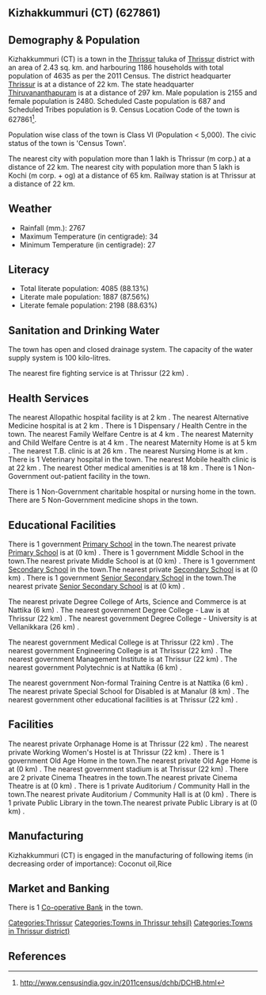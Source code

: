 {{Infobox settlement
| name=Kizhakkummuri (CT)
| native_name=
| native_name_lang=
| other_name=
| nickname=
| settlement_type=Town
| image_skyline=
| image_alt=
| image_caption=
| pushpin_map=India Kerala
| pushpin_label_position=right
| pushpin_map_alt=
| pushpin_map_caption=Location in Kerala, India
| latd=
| latm=
| lats=
| latNS=
| longd=
| longm=
| longs=
| longEW=
| coordinates_display=inline,title
| subdivision_type=Country
| subdivision_name={{flag|India}}
| subdivision_type1=[[States and territories of India|State]]
| subdivision_name1=Kerala 
| subdivision_type2=[[List of districts of India|District]]
| subdivision_name2=Thrissur
| subdivision_type3=Tahsil
| subdivision_name3=Thrissur
| website=
| established_title=<!-- Established -->
| established_date=
| founder=
| named_for=
| government_type=
| governing_body=
| unit_pref=Metric
| area_footnotes=
| area_rank=
| area_total_km2=2.43
| elevation_footnotes=
| elevation_m=
| population_total=4635
| population_as_of=2011
| population_rank=
| population_density_km2=1907
| population_demonym=
| population_footnotes=
| demographics_type1=Languages=
| demographics1_title1=Official=
| demographics1_info1=[[Malayalam language|Malayalam]]
| timezone1=[[Indian Standard Time|IST]]
| utc_offset1==+5:30
| postal_code_type=[[Postal Index Number|PIN]]
| postal_code=
| area_code_type=Telephone code
| area_code=
| registration_plate=
| blank1_name_sec1=Nearest city
| blank1_info_sec1=[[Thrissur (m corp.)]]
| blank2_name_sec1=[[Human sex ratio|Sex ratio]]
| blank2_info_sec1=1150
| blank3_name_sec1=Literacy
| blank3_info_sec1=88.13%
| blank1_name_sec2=[[2011 Census of India|2011 census]] code
| blank1_info_sec2=627861
| footnotes=
}}

== Kizhakkummuri (CT) (627861) ==

== Demography & Population ==

Kizhakkummuri (CT) is a town in the [[Thrissur]] taluka of [[Thrissur]] district with an area of 2.43 sq. km. and harbouring 1186 households with total population of 4635 as per the 2011 Census. The district headquarter [[Thrissur]] is at a distance of 22 km. The state headquarter [[Thiruvananthapuram]] is at a distance of 297 km. Male population is 2155 and female population is 2480. Scheduled Caste population is 687 and Scheduled Tribes population is 9. Census Location Code of the town is 627861<ref>http://www.censusindia.gov.in/2011census/dchb/DCHB.html</ref>.

Population wise class of the town is Class VI (Population < 5,000).
The civic status of the town is 'Census Town'.

The nearest city with population more than 1 lakh is Thrissur (m corp.) at a distance of 22 km. The nearest city with population more than 5 lakh is Kochi (m corp. + og)  at a distance of 65 km. Railway station is at Thrissur at a distance of 22 km.


== Weather ==  
* Rainfall (mm.): 2767 
* Maximum Temperature (in centigrade): 34
* Minimum Temperature (in centigrade): 27


== Literacy ==  
* Total literate population: 4085 (88.13%)
* Literate male population: 1887 (87.56%)
* Literate female population: 2198 (88.63%)


== Sanitation and Drinking Water ==  
The town has open and closed drainage system.
The capacity of the water supply system is 100 kilo-litres.

The nearest fire fighting service is at Thrissur (22 km) .


== Health Services ==
The nearest Allopathic hospital facility is at 2 km .
The nearest Alternative Medicine hospital is at 2 km .
There is 1 Dispensary / Health Centre in the town.
The nearest Family Welfare Centre is at 4 km .
The nearest Maternity and Child Welfare Centre is at 4 km .
The nearest Maternity Home is at 5 km .
The nearest T.B. clinic is at 26 km .
The nearest Nursing Home is at  km .
There is 1 Veterinary hospital in the town.
The nearest Mobile health clinic is at 22 km .
The nearest Other medical amenities is at 18 km .
There is 1 Non-Government out-patient facility in the town.

There is 1 Non-Government charitable hospital or nursing home in the town.
There are 5 Non-Government medicine shops in the town.


== Educational Facilities ==
There is 1 government [[Primary School]] in the town.The nearest private [[Primary School]] is at  (0 km) .
There is 1 government Middle School in the town.The nearest private Middle School is at  (0 km) .
There is 1 government [[Secondary School]] in the town.The nearest private [[Secondary School]] is at  (0 km) .
There is 1 government [[Senior Secondary School]] in the town.The nearest private [[Senior Secondary School]] is at  (0 km) .
 
 
 
 
 
The nearest private Degree College of Arts, Science and Commerce is at Nattika (6 km) .
The nearest government Degree College - Law is at Thrissur (22 km) .
The nearest government Degree College - University is at Vellanikkara (26 km) .
 
The nearest government Medical College is at Thrissur (22 km) .
The nearest government Engineering College is at Thrissur (22 km) .
The nearest government Management Institute is at Thrissur (22 km) .
The nearest government Polytechnic is at Nattika (6 km) .
 
The nearest government Non-formal Training Centre is at Nattika (6 km) .
The nearest private Special School for Disabled is at Manalur  (8 km) .
The nearest government other educational facilities is at Thrissur (22 km) .


== Facilities ==
The nearest private Orphanage Home is at Thrissur (22 km) .
The nearest private Working Women's Hostel is at Thrissur (22 km) .
There is 1 government Old Age Home in the town.The nearest private Old Age Home is at  (0 km) .
The nearest government stadium is at Thrissur (22 km) .
There are 2 private Cinema Theatres in the town.The nearest private Cinema Theatre is at  (0 km) .
There is 1 private Auditorium / Community Hall in the town.The nearest private Auditorium / Community Hall is at  (0 km) .
There is 1 private Public Library in the town.The nearest private Public Library is at  (0 km) .


== Manufacturing ==
Kizhakkummuri (CT) is engaged in the manufacturing of following items (in decreasing order of importance): Coconut oil,Rice


== Market and Banking ==


There is 1 [[Co-operative Bank]] in the town.




[[Categories:Thrissur]]
[[Categories:Towns in Thrissur tehsil)]]
[[Categories:Towns in Thrissur district)]]


== References ==
{{Reflist}}


